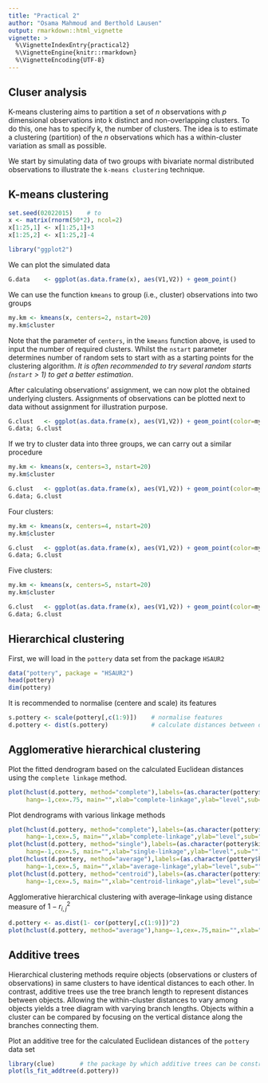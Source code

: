 ```yaml
---
title: "Practical 2"
author: "Osama Mahmoud and Berthold Lausen"
output: rmarkdown::html_vignette
vignette: >
  %\VignetteIndexEntry{practical2}
  %\VignetteEngine{knitr::rmarkdown}
  %\VignetteEncoding{UTF-8}
---
```


## Cluser analysis

K-means clustering aims to partition a set of $n$ observations with $p$ dimensional observations into k distinct and non-overlapping clusters. To do this, one has to specify k, the number of clusters. The idea is to estimate a clustering (partition) of the $n$ observations which has a within-cluster variation as small as possible.

We start by simulating data of two groups with bivariate normal distributed observations to illustrate the `k-means clustering` technique.

## K-means clustering

```r
set.seed(02022015)    # to 
x <- matrix(rnorm(50*2), ncol=2)
x[1:25,1] <- x[1:25,1]+3
x[1:25,2] <- x[1:25,2]-4
```

```r
library("ggplot2")
```

We can plot the simulated data
```r
G.data    <- ggplot(as.data.frame(x), aes(V1,V2)) + geom_point()
```

We can use the function `kmeans` to group (i.e., cluster) observations into two groups
```r
my.km <- kmeans(x, centers=2, nstart=20)
my.km$cluster
```
Note that the parameter of `centers`, in the `kmeans` function above, is used to input the number of required clusters. Whilst the `nstart` parameter determines number of random sets to start with as a starting points for the clustering algorithm. *It is often recommended to try several random starts (`nstart` > 1) to get a better estimation*.

After calculating observations' assignment, we can now plot the obtained underlying clusters. Assignments of observations can be plotted next to data without assignment for illustration purpose.
```r
G.clust   <- ggplot(as.data.frame(x), aes(V1,V2)) + geom_point(color=my.km$cluster)
G.data; G.clust
```

If we try to cluster data into three groups, we can carry out a similar procedure
```r
my.km <- kmeans(x, centers=3, nstart=20)
my.km$cluster
```

```r
G.clust   <- ggplot(as.data.frame(x), aes(V1,V2)) + geom_point(color=my.km$cluster)
G.data; G.clust
```

Four clusters:
```r
my.km <- kmeans(x, centers=4, nstart=20)
my.km$cluster
```

```r
G.clust   <- ggplot(as.data.frame(x), aes(V1,V2)) + geom_point(color=my.km$cluster)
G.data; G.clust
```

Five clusters:
```r
my.km <- kmeans(x, centers=5, nstart=20)
my.km$cluster
```

```r
G.clust   <- ggplot(as.data.frame(x), aes(V1,V2)) + geom_point(color=my.km$cluster)
G.data; G.clust
```

## Hierarchical clustering

First, we will load in the `pottery` data set from the package `HSAUR2`
```r
data("pottery", package = "HSAUR2")
head(pottery)
dim(pottery)
```

It is recommended to normalise (centere and scale) its features

```r
s.pottery <- scale(pottery[,c(1:9)])    # normalise features
d.pottery <- dist(s.pottery)            # calculate distances between observations
```

## Agglomerative hierarchical clustering

Plot the fitted dendrogram based on the calculated Euclidean distances using the `complete linkage` method.

```r
plot(hclust(d.pottery, method="complete"),labels=(as.character(pottery$kiln)),
     hang=-1,cex=.75, main="",xlab="complete-linkage",ylab="level",sub="")
```

Plot dendrograms with various linkage methods

```r
plot(hclust(d.pottery, method="complete"),labels=(as.character(pottery$kiln)),
     hang=-1,cex=.5, main="",xlab="complete-linkage",ylab="level",sub="")
plot(hclust(d.pottery, method="single"),labels=(as.character(pottery$kiln)),
     hang=-1,cex=.5, main="",xlab="single-linkage",ylab="level",sub="")
plot(hclust(d.pottery, method="average"),labels=(as.character(pottery$kiln)),
     hang=-1,cex=.5, main="",xlab="average-linkage",ylab="level",sub="")
plot(hclust(d.pottery, method="centroid"),labels=(as.character(pottery$kiln)),
     hang=-1,cex=.5, main="",xlab="centroid-linkage",ylab="level",sub="")
```

Agglomerative hierarchical clustering with average–linkage using distance measure of $1 - r_{i,j}^2$

```r
d.pottery <- as.dist(1- cor(pottery[,c(1:9)])^2)
plot(hclust(d.pottery, method="average"),hang=-1,cex=.75,main="",xlab="average-linkage",ylab="level",sub="")
```

## Additive trees

Hierarchical clustering methods require objects (observations or clusters of observations) in same clusters to have identical distances to each other. In contrast, additive trees use the tree branch length to represent distances between objects. Allowing the within-cluster distances to vary among objects yields a tree diagram with varying branch lengths. Objects within a cluster can be compared by focusing on the 
vertical distance along the branches connecting them.

Plot an additive tree for the calculated Euclidean distances of the `pottery` data set

```r
library(clue)       # the package by which additive trees can be constructed
plot(ls_fit_addtree(d.pottery))
```
